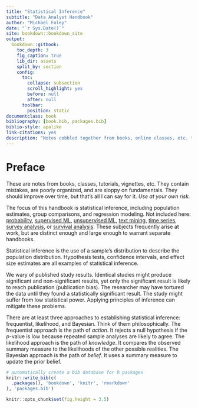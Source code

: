 ```yaml
--- 
title: "Statistical Inference"
subtitle: "Data Analyst Handbook"
author: "Michael Foley"
date: "`r Sys.Date()`"
site: bookdown::bookdown_site
output:
  bookdown::gitbook:
    toc_depth: 3
    fig_caption: true
    lib_dir: assets
    split_by: section
    config:
      toc:
        collapse: subsection
        scroll_highlight: yes
        before: null
        after: null
      toolbar:
        position: static
documentclass: book
bibliography: [book.bib, packages.bib]
biblio-style: apalike
link-citations: yes
description: "Notes cobbled together from books, online classes, etc. to be used as quick reference for common work projects."
---
```


# Preface {-}

These are notes from books, classes, tutorials, vignettes, etc. They contain mistakes, are poorly organized, and are sloppy on fundamentals. They should improve over time, but that's all I can say for it. *Use at your own risk.*

The focus of this handbook is statistical inference, including population estimates, group comparisons, and regression modeling. Not included here: [probability](https://bookdown.org/mpfoley1973/probability/), [supervised ML](https://bookdown.org/mpfoley1973/supervised-ml/), [unsupervised ML](https://bookdown.org/mpfoley1973/unsupervised-ml/), [text mining](https://bookdown.org/mpfoley1973/text-mining/), [time series](https://bookdown.org/mpfoley1973/time-series/), [survey analysis](https://bookdown.org/mpfoley1973/survey/), or [survival analysis](https://bookdown.org/mpfoley1973/survival/). These subjects frequently arise at work, but are distinct enough and large enough to warrant separate handbooks.

Statistical inference is the use of a sample's distribution to describe the population distribution. Hypothesis tests, confidence intervals, and effect size estimates are all examples of statistical inference. 

We wary of published study results. Identical studies might produce significant and non-significant results, yet only the significant result is likely to reach publication (publication bias). The researcher may have tortured the data until they found a statistically significant result. The study might suffer from low statistical power. Applying principles of inference can mitigate these problems.

There are at least three approaches to establishing statistical inference: frequentist, likelihood, and Bayesian. Think of them philosophically. The frequentist approach is the path of *action*. It rejects a null hypothesis if the *p*-value is low because repeated sample analyses are likely to agree. The likelihood approach is the path of *knowledge*. It compares the observed summary measure to the likelihoods of the other possible realities. The Bayesian approach is the path of *belief*. It uses a summary measure to update the prior belief.

```r
# automatically create a bib database for R packages
knitr::write_bib(c(
  .packages(), 'bookdown', 'knitr', 'rmarkdown'
), 'packages.bib')

knitr::opts_chunk$set(fig.height = 3.5)
```
